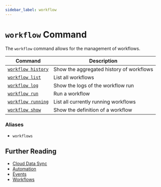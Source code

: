```yaml
---
sidebar_label: workflow
---
```


# `workflow` Command

The `workflow` command allows for the management of workflows.

| Command                             | Description                              |
| ----------------------------------- | ---------------------------------------- |
| [`workflow history`](./history.mdx) | Show the aggregated history of workflows |
| [`workflow list`](./list.mdx)       | List all workflows                       |
| [`workflow log`](./log.mdx)         | Show the logs of the workflow run        |
| [`workflow run`](./run.mdx)         | Run a workflow                           |
| [`workflow running`](./running.mdx) | List all currently running workflows     |
| [`workflow show`](./show.mdx)       | Show the definition of a workflow        |

### Aliases

- `workflows`

## Further Reading

- [Cloud Data Sync](../../../../concepts/cloud-data-sync/index.mdx)
- [Automation](../../../../concepts/automation/index.mdx)
- [Events](../../../events/index.mdx)
- [Workflows](../../../workflows/index.mdx)
